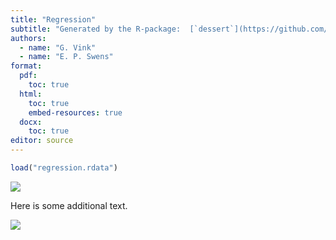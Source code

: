 ```yaml
---
title: "Regression"
subtitle: "Generated by the R-package:  [`dessert`](https://github.com/gerkovink/dessert) &#x1F370;"
authors: 
  - name: "G. Vink" 
  - name: "E. P. Swens"
format:  
  pdf:
    toc: true
  html:
    toc: true
    embed-resources: true
  docx: 
    toc: true
editor: source
---
```


```r
load("regression.rdata")
```

![](regression/figure_1.png)

Here is some additional text.

![](regression/figure_2.png)

